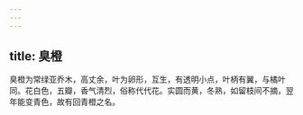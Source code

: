 ```yaml
---
---
---
```

title: 臭橙
---



臭橙为常绿亚乔木，高丈余，叶为卵形，互生，有透明小点，叶柄有翼，与橘叶同。花白色，五瓣，香气清烈，俗称代代花。实圆而黄，冬熟，如留枝间不摘，翌年能变青色，故有回青橙之名。